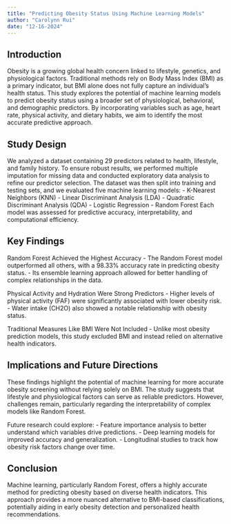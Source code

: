 ```yaml
---
title: "Predicting Obesity Status Using Machine Learning Models"
author: "Carolynn Rui"
date: "12-16-2024"
---
```


## Introduction

Obesity is a growing global health concern linked to lifestyle, genetics, and physiological factors. Traditional methods rely on Body Mass Index (BMI) as a primary indicator, but BMI alone does not fully capture an individual’s health status. This study explores the potential of machine learning models to predict obesity status using a broader set of physiological, behavioral, and demographic predictors. By incorporating variables such as age, heart rate, physical activity, and dietary habits, we aim to identify the most accurate predictive approach.

## Study Design

We analyzed a dataset containing 29 predictors related to health, lifestyle, and family history. To ensure robust results, we performed multiple imputation for missing data and conducted exploratory data analysis to refine our predictor selection. The dataset was then split into training and testing sets, and we evaluated five machine learning models:
- K-Nearest Neighbors (KNN)
- Linear Discriminant Analysis (LDA)
- Quadratic Discriminant Analysis (QDA)
- Logistic Regression
- Random Forest
Each model was assessed for predictive accuracy, interpretability, and computational efficiency.

## Key Findings

Random Forest Achieved the Highest Accuracy
- The Random Forest model outperformed all others, with a 98.33% accuracy rate in predicting obesity status.
- Its ensemble learning approach allowed for better handling of complex relationships in the data.

Physical Activity and Hydration Were Strong Predictors
- Higher levels of physical activity (FAF) were significantly associated with lower obesity risk.
- Water intake (CH2O) also showed a notable relationship with obesity status.

Traditional Measures Like BMI Were Not Included
- Unlike most obesity prediction models, this study excluded BMI and instead relied on alternative health indicators.

## Implications and Future Directions

These findings highlight the potential of machine learning for more accurate obesity screening without relying solely on BMI. The study suggests that lifestyle and physiological factors can serve as reliable predictors. However, challenges remain, particularly regarding the interpretability of complex models like Random Forest.

Future research could explore: 
- Feature importance analysis to better understand which variables drive predictions.
- Deep learning models for improved accuracy and generalization.
- Longitudinal studies to track how obesity risk factors change over time.

## Conclusion

Machine learning, particularly Random Forest, offers a highly accurate method for predicting obesity based on diverse health indicators. This approach provides a more nuanced alternative to BMI-based classifications, potentially aiding in early obesity detection and personalized health recommendations.


